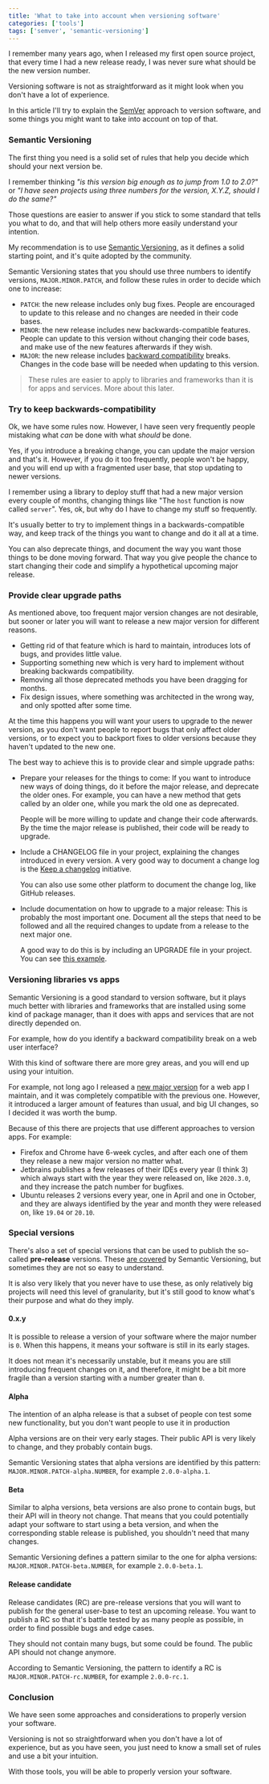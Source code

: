 ```yaml
---
title: 'What to take into account when versioning software'
categories: ['tools']
tags: ['semver', 'semantic-versioning']
---
```


I remember many years ago, when I released my first open source project, that every time I had a new release ready, I was never sure what should be the new version number.

Versioning software is not as straightforward as it might look when you don't have a lot of experience.

In this article I'll try to explain the [SemVer](https://semver.org/) approach to version software, and some things you might want to take into account on top of that.

### Semantic Versioning

The first thing you need is a solid set of rules that help you decide which should your next version be.

I remember thinking *"is this version big enough as to jump from 1.0 to 2.0?"* or *"I have seen projects using three numbers for the version, X.Y.Z, should I do the same?"*

Those questions are easier to answer if you stick to some standard that tells you what to do, and that will help others more easily understand your intention.

My recommendation is to use [Semantic Versioning](https://semver.org/), as it defines a solid starting point, and it's quite adopted by the community.

Semantic Versioning states that you should use three numbers to identify versions, `MAJOR.MINOR.PATCH`, and follow these rules in order to decide which one to increase:

* `PATCH`: the new release includes only bug fixes. People are encouraged to update to this release and no changes are needed in their code bases.
* `MINOR`: the new release includes new backwards-compatible features. People can update to this version without changing their code bases, and make use of the new features afterwards if they wish.
* `MAJOR`: the new release includes [backward compatibility](https://en.wikipedia.org/wiki/Backward_compatibility) breaks. Changes in the code base will be needed when updating to this version.

> These rules are easier to apply to libraries and frameworks than it is for apps and services. More about this later.

### Try to keep backwards-compatibility

Ok, we have some rules now. However, I have seen very frequently people mistaking what *can* be done with what *should* be done.

Yes, if you introduce a breaking change, you can update the major version and that's it. However, if you do it too frequently, people won't be happy, and you will end up with a fragmented user base, that stop updating to newer versions.

I remember using a library to deploy stuff that had a new major version every couple of months, changing things like "The `host` function is now called `server`". Yes, ok, but why do I have to change my stuff so frequently.

It's usually better to try to implement things in a backwards-compatible way, and keep track of the things you want to change and do it all at a time.

You can also deprecate things, and document the way you want those things to be done moving forward. That way you give people the chance to start changing their code and simplify a hypothetical upcoming major release.

### Provide clear upgrade paths

As mentioned above, too frequent major version changes are not desirable, but sooner or later you will want to release a new major version for different reasons.

* Getting rid of that feature which is hard to maintain, introduces lots of bugs, and provides little value.
* Supporting something new which is very hard to implement without breaking backwards compatibility.
* Removing all those deprecated methods you have been dragging for months.
* Fix design issues, where something was architected in the wrong way, and only spotted after some time.

At the time this happens you will want your users to upgrade to the newer version, as you don't want people to report bugs that only affect older versions, or to expect you to backport fixes to older versions because they haven't updated to the new one.

The best way to achieve this is to provide clear and simple upgrade paths:

* Prepare your releases for the things to come: If you want to introduce new ways of doing things, do it before the major release, and deprecate the older ones. For example, you can have a new method that gets called by an older one, while you mark the old one as deprecated.

  People will be more willing to update and change their code afterwards. By the time the major release is published, their code will be ready to upgrade.

* Include a CHANGELOG file in your project, explaining the changes introduced in every version. A very good way to document a change log is the [Keep a changelog](https://keepachangelog.com/) initiative.

  You can also use some other platform to document the change log, like GitHub releases.

* Include documentation on how to upgrade to a major release: This is probably the most important one. Document all the steps that need to be followed and all the required changes to update from a release to the next major one.

  A good way to do this is by including an UPGRADE file in your project. You can see [this example](https://github.com/acmailer/acmailer/blob/main/UPGRADE.md).

### Versioning libraries vs apps

Semantic Versioning is a good standard to version software, but it plays much better with libraries and frameworks that are installed using some kind of package manager, than it does with apps and services that are not directly depended on.

For example, how do you identify a backward compatibility break on a web user interface?

With this kind of software there are more grey areas, and you will end up using your intuition.

For example, not long ago I released a [new major version](/2020/12/24/released-shlink-web-client-v3-0-0) for a web app I maintain, and it was completely compatible with the previous one. However, it introduced a larger amount of features than usual, and big UI changes, so I decided it was worth the bump.

Because of this there are projects that use different approaches to version apps. For example:

* Firefox and Chrome have 6-week cycles, and after each one of them they release a new major version no matter what.
* Jetbrains publishes a few releases of their IDEs every year (I think 3) which always start with the year they were released on, like `2020.3.0`, and they increase the patch number for bugfixes.
* Ubuntu releases 2 versions every year, one in April and one in October, and they are always identified by the year and month they were released on, like `19.04` or `20.10`.

### Special versions

There's also a set of special versions that can be used to publish the so-called **pre-release** versions. These [are covered](https://semver.org/#spec-item-9) by Semantic Versioning, but sometimes they are not so easy to understand.

It is also very likely that you never have to use these, as only relatively big projects will need this level of granularity, but it's still good to know what's their purpose and what do they imply.

#### 0.x.y

It is possible to release a version of your software where the major number is `0`. When this happens, it means your software is still in its early stages.

It does not mean it's necessarily unstable, but it means you are still introducing frequent changes on it, and therefore, it might be a bit more fragile than a version starting with a number greater than `0`.

#### Alpha

The intention of an alpha release is that a subset of people con test some new functionality, but you don't want people to use it in production

Alpha versions are on their very early stages. Their public API is very likely to change, and they probably contain bugs.

Semantic Versioning states that alpha versions are identified by this pattern: `MAJOR.MINOR.PATCH-alpha.NUMBER`, for example `2.0.0-alpha.1`.

#### Beta

Similar to alpha versions, beta versions are also prone to contain bugs, but their API will in theory not change. That means that you could potentially adapt your software to start using a beta version, and when the corresponding stable release is published, you shouldn't need that many changes.

Semantic Versioning defines a pattern similar to the one for alpha versions: `MAJOR.MINOR.PATCH-beta.NUMBER`, for example `2.0.0-beta.1`.

#### Release candidate

Release candidates (RC) are pre-release versions that you will want to publish for the general user-base to test an upcoming release. You want to publish a RC so that it's battle tested by as many people as possible, in order to find possible bugs and edge cases.

They should not contain many bugs, but some could be found. The public API should not change anymore.

According to Semantic Versioning, the pattern to identify a RC is `MAJOR.MINOR.PATCH-rc.NUMBER`, for example `2.0.0-rc.1`.

### Conclusion

We have seen some approaches and considerations to properly version your software.

Versioning is not so straightforward when you don't have a lot of experience, but as you have seen, you just need to know a small set of rules and use a bit your intuition.

With those tools, you will be able to properly version your software.
